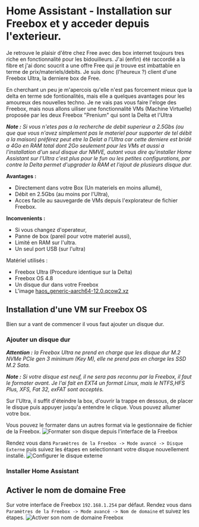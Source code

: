 # Home Assistant - Installation sur Freebox et y acceder depuis l'exterieur.

Je retrouve le plaisir d'être chez Free avec des box internet toujours tres riche en fonctionnalité pour les bidouilleurs.
J'ai (enfin) été raccordié a la fibre et j'ai donc soucrit a une offre Free qui je trouve est imbattable en terme de prix/materiels/debits. Je suis donc (l'heureux ?) client d'une Freebox Ultra, la derniere box de Free.

En cherchant un peu je m'apercois qu'elle n'est pas forcement mieux que la delta en terme sde fontionalités, mais elle a quelques avantages pour les amoureux des nouvelles techno.
Je ne vais pas vous faire l'eloge des Freebox, mais nous allons uiliser une fonctionnalité VMs (Machine Virtuelle) proposée par les deux Freebox "Prenium" qui sont la Delta et l'Ultra

***Note :** Si vous n'etes pas a la recherche de debit superieur a 2.5Gbs (ou que que vous n'avez simplement pas le materiel pour supporter de tel débit a la maison) préférez peut etre la Delat a l'Ultra car cette derniere est bridé a 4Go en RAM total dont 2Go seulement pour les VMs et aussi a l'installation d'un seul disque dur NMVE, autant vous dire qu'installer Home Assistant sur l'Ultra c'est plus pour le fun ou les petites configurations, par contre la Delta permet d'upgrader la RAM et l'ajout de plusieurs disque dur.*

**Avantages :**
* Directement dans votre Box (Un materiels en moins allumé),
* Débit en 2.5Gbs (au moins por l'Ultra),
* Acces facile au sauvegarde de VMs depuis l'explorateur de fichier Freebox.

**Inconvenients :**
* Si vous changez d'operateur,
* Panne de box (pareil pour votre materiel aussi),
* Limité en RAM sur l'ultra.
* Un seul port USB (sur l'ultra)

Matériel utilisés :
* Freebox Ultra (Procedure identique sur la Delta)
* Freebox OS 4.8
* Un disque dur dans votre Freebox
* L'image [haos_generic-aarch64-12.0.qcow2.xz](https://github.com/home-assistant/operating-system/releases)

## Installation d'une VM sur Freebox OS
Bien sur a vant de commencer il vous faut ajouter un disque dur.
### Ajouter un disque dur
***Attention :** la Freebox Ultra ne prend en charge que les disque dur M.2 NVMe PCIe gen 3 minimum (Key M), elle ne prend pas en charge les SSD M.2 Sata.*

***Note :** Si votre disque est neuf, il ne sera pas reconnu par la Freebox, il faut le formater avant. Je l'ai fait en EXT4 un format Linux, mais le NTFS,HFS Plus, XFS, Fat 32, exFAT sont acceptés.*

Sur l'Ultra, il suffit d'éteindre la box, d'ouvrir la trappe en dessous, de placer le disque puis appuyer jusqu'a entendre le clique. Vous pouvez allumer votre box.

Vous pouvez le formater dans un autres format via le gestionnaire de fichier de la Freebox.
![Formater son disque depuis l'interface de la Freebox](.img/freebox_formatage_disque.gif)

Rendez vous dans `Paramètres de la Freebox -> Mode avancé -> Disque Externe` puis suivez les étapes en selectionnant votre disque nouvellement installé.
![Configurer le disque externe](.img/freebox_configurer_disque_externe.gif)



### Installer Home Assistant

## Activer le nom de domaine Free

Sur votre interface de Freebox `192.168.1.254` par défaut. Rendez vous dans `Paramètres de la Freebox -> Mode avancé -> Nom de domaine` et suivez les étapes.
![Activer son nom de domaine Freebox](./imgfreebox_nom_de_domaine.gif)
